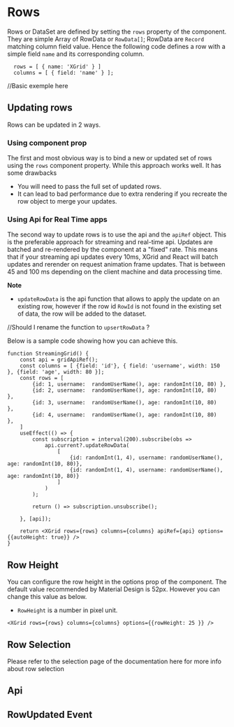 
<Meta title="1. Docs/3. Rows" component={XGrid} />

# Rows

Rows or DataSet are defined by setting the `rows` property of the component. They are simple Array of RowData or `RowData[]`;
RowData are `Record` matching column field value.
Hence the following code defines a row with a simple field `name` and its corresponding column.

```tsx
  rows = [ { name: 'XGrid' } ]
  columns = [ { field: 'name' } ];
```
//Basic exemple here

## Updating rows

Rows can be updated in 2 ways.

### Using component prop

The first and most obvious way is to bind a new or updated set of rows using the `rows` component property.
While this approach works well. It has some drawbacks
- You will need to pass the full set of updated rows.
- It can lead to bad performance due to extra rendering if you recreate the row object to merge your updates.

### Using Api for Real Time apps

The second way to update rows is to use the api and the `apiRef` object. This is the preferable approach for streaming and real-time api.
Updates are batched and re-rendered by the component at a "fixed" rate.
This means that if your streaming api updates every 10ms, XGrid and React will batch updates and rerender on request animation frame updates. That is between 45 and 100 ms depending on the client machine and data processing time.

**Note**
- `updateRowData` is the api function that allows to apply the update on an existing row,
however if the row id `RowId` is not found in the existing set of data, the row will be added to the dataset.

//Should I rename the function to `upsertRowData` ?

Below is a sample code showing how you can achieve this.

```tsx
function StreamingGrid() {
	const api = gridApiRef();
	const columns = [ {field: 'id'}, { field: 'username', width: 150 }, {field: 'age', width: 80 }];
	const rows = [
		{id: 1, username:  randomUserName(), age: randomInt(10, 80) },
		{id: 2, username:  randomUserName(), age: randomInt(10, 80)  },
		{id: 3, username:  randomUserName(), age: randomInt(10, 80)  },
		{id: 4, username:  randomUserName(), age: randomInt(10, 80)  },
	]
	useEffect(() => {
		const subscription = interval(200).subscribe(obs =>
			api.current?.updateRowData(
				[
					{id: randomInt(1, 4), username: randomUserName(), age: randomInt(10, 80)},
					{id: randomInt(1, 4), username: randomUserName(), age: randomInt(10, 80)}
				]
			)
		);

		return () => subscription.unsubscribe();

	}, [api]);

	return <XGrid rows={rows} columns={columns} apiRef={api} options={{autoHeight: true}} />
}
```

<UpdateRows />

## Row Height

You can configure the row height in the options prop of the component.
The default value recommended by Material Design is 52px.
However you can change this value as below.

- `RowHeight` is a number in pixel unit.

```tsx
<XGrid rows={rows} columns={columns} options={{rowHeight: 25 }} />
```

## Row Selection
Please refer to the selection page of the documentation here for more info about row selection

## Api

## RowUpdated Event